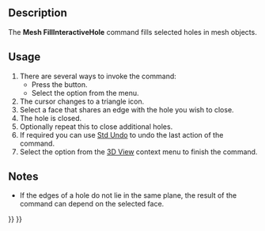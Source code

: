 <languages/>

{{Docnav
|[[Mesh_FillupHoles|FillupHoles]]
|[[Mesh_AddFacet|AddFacet]]
|[[Mesh_Workbench|Mesh]]
|IconL=Mesh_FillupHoles.svg
|IconR=Mesh_AddFacet.svg
|IconC=Workbench_Mesh.svg
}}

<div class="mw-translate-fuzzy">
{{GuiCommand/ru
|Name=Mesh FillInteractiveHole‏‎
|Name/ru=Mesh FillInteractiveHole‏‎
|MenuLocation=Сетки → Закрыть отверстие
|Workbenches=[[Mesh Workbench|Mesh]]
|Shortcut=
|SeeAlso=
}}
</div>

==Description==

The '''Mesh FillInteractiveHole''' command fills selected holes in mesh objects.

==Usage==

# There are several ways to invoke the command:
#* Press the {{Button|[[Image:Mesh_FillInteractiveHole.svg|16px]] [[Mesh_FillInteractiveHole|Close Holes]]}} button.
#* Select the {{MenuCommand|Meshes → [[Image:Mesh_FillInteractiveHole.svg|16px]] Close Holes}} option from the menu.
# The cursor changes to a triangle icon.
# Select a face that shares an edge with the hole you wish to close.
# The hole is closed.
# Optionally repeat this to close additional holes.
# If required you can use [[Std_Undo|Std Undo]] to undo the last action of the command.
# Select the {{MenuCommand|Leave Hole-Filling Mode}} option from the [[3D_View|3D View]] context menu to finish the command.

==Notes==

* If the edges of a hole do not lie in the same plane, the result of the command can depend on the selected face.


{{Docnav
|[[Mesh_FillupHoles|FillupHoles]]
|[[Mesh_AddFacet|AddFacet]]
|[[Mesh_Workbench|Mesh]]
|IconL=Mesh_FillupHoles.svg
|IconR=Mesh_AddFacet.svg
|IconC=Workbench_Mesh.svg
}}

{{Mesh Tools navi{{#translation:}}}}
{{Userdocnavi{{#translation:}}}}
{{clear}}
